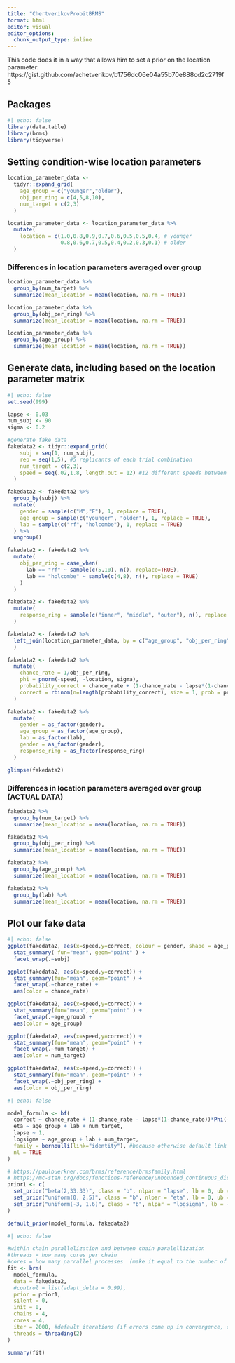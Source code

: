 ```yaml
---
title: "ChertverikovProbitBRMS"
format: html
editor: visual
editor_options: 
  chunk_output_type: inline
---
```


This code does it in a way that allows him to set a prior on the location parameter: https://gist.github.com/achetverikov/b1756dc06e04a55b70e888cd2c2719f5

## Packages

```r
#| echo: false
library(data.table)
library(brms)
library(tidyverse)
```

## Setting condition-wise location parameters

```r
location_parameter_data <-
  tidyr::expand_grid(
    age_group = c("younger","older"),
    obj_per_ring = c(4,5,8,10),
    num_target = c(2,3)
  )

location_parameter_data <- location_parameter_data %>%
  mutate(
    location = c(1.0,0.8,0.9,0.7,0.6,0.5,0.5,0.4, # younger
                 0.8,0.6,0.7,0.5,0.4,0.2,0.3,0.1) # older
  )

```

### Differences in location parameters averaged over group

```r
location_parameter_data %>%
  group_by(num_target) %>%
  summarize(mean_location = mean(location, na.rm = TRUE))

location_parameter_data %>%
  group_by(obj_per_ring) %>%
  summarize(mean_location = mean(location, na.rm = TRUE))

location_parameter_data %>%
  group_by(age_group) %>%
  summarize(mean_location = mean(location, na.rm = TRUE))
```

## Generate data, including based on the location parameter matrix

```r
#| echo: false
set.seed(999)

lapse <- 0.03
num_subj <- 90
sigma <- 0.2

#generate fake data
fakedata2 <- tidyr::expand_grid(
    subj = seq(1, num_subj),
    rep = seq(1,5), #5 replicants of each trial combination
    num_target = c(2,3),
    speed = seq(.02,1.8, length.out = 12) #12 different speeds between .02 and 1.8
  )

fakedata2 <- fakedata2 %>%
  group_by(subj) %>%
  mutate(
    gender = sample(c("M","F"), 1, replace = TRUE),
    age_group = sample(c("younger", "older"), 1, replace = TRUE),
    lab = sample(c("rf", "holcombe"), 1, replace = TRUE)
  ) %>%
  ungroup()

fakedata2 <- fakedata2 %>%
  mutate(
    obj_per_ring = case_when(
      lab == "rf" ~ sample(c(5,10), n(), replace=TRUE),
      lab == "holcombe" ~ sample(c(4,8), n(), replace = TRUE)
    )
  )

fakedata2 <- fakedata2 %>%
  mutate(
    response_ring = sample(c("inner", "middle", "outer"), n(), replace = TRUE)
  ) 

fakedata2 <- fakedata2 %>%
  left_join(location_parameter_data, by = c("age_group", "obj_per_ring", "num_target")
  )

fakedata2 <- fakedata2 %>%
  mutate(
    chance_rate = 1/obj_per_ring,
    phi = pnorm(-speed, -location, sigma),
    probability_correct = chance_rate + (1-chance_rate - lapse*(1-chance_rate))*phi,
    correct = rbinom(n=length(probability_correct), size = 1, prob = probability_correct)
  )

fakedata2 <- fakedata2 %>%
  mutate(
    gender = as_factor(gender),
    age_group = as_factor(age_group),
    lab = as_factor(lab),
    gender = as_factor(gender),
    response_ring = as_factor(response_ring)
  ) 

glimpse(fakedata2)

```

### Differences in location parameters averaged over group (ACTUAL DATA)

```r
fakedata2 %>%
  group_by(num_target) %>%
  summarize(mean_location = mean(location, na.rm = TRUE))

fakedata2 %>%
  group_by(obj_per_ring) %>%
  summarize(mean_location = mean(location, na.rm = TRUE))

fakedata2 %>%
  group_by(age_group) %>%
  summarize(mean_location = mean(location, na.rm = TRUE))

fakedata2 %>%
  group_by(lab) %>%
  summarize(mean_location = mean(location, na.rm = TRUE))
```

## Plot our fake data

```r
#| echo: false
ggplot(fakedata2, aes(x=speed,y=correct, colour = gender, shape = age_group)) + 
  stat_summary( fun="mean", geom="point" ) +
  facet_wrap(.~subj)

ggplot(fakedata2, aes(x=speed,y=correct)) + 
  stat_summary(fun="mean", geom="point" ) +
  facet_wrap(.~chance_rate) +
  aes(color = chance_rate)

ggplot(fakedata2, aes(x=speed,y=correct)) + 
  stat_summary(fun="mean", geom="point" ) +
  facet_wrap(.~age_group) +
  aes(color = age_group)

ggplot(fakedata2, aes(x=speed,y=correct)) + 
  stat_summary(fun="mean", geom="point" ) +
  facet_wrap(.~num_target) +
  aes(color = num_target)

ggplot(fakedata2, aes(x=speed,y=correct)) + 
  stat_summary(fun="mean", geom="point" ) +
  facet_wrap(.~obj_per_ring) +
  aes(color = obj_per_ring)


```

```r
#| echo: false

model_formula <- bf(
  correct ~ chance_rate + (1-chance_rate - lapse*(1-chance_rate))*Phi(-(speed-eta)/exp(logsigma)),
  eta ~ age_group + lab + num_target,
  lapse ~ 1,
  logsigma ~ age_group + lab + num_target,
  family = bernoulli(link="identity"), #because otherwise default link logit would be used
  nl = TRUE
)

# https://paulbuerkner.com/brms/reference/brmsfamily.html
# https://mc-stan.org/docs/functions-reference/unbounded_continuous_distributions.html
prior1 <- c(
  set_prior("beta(2,33.33)", class = "b", nlpar = "lapse", lb = 0, ub = 1),
  set_prior("uniform(0, 2.5)", class = "b", nlpar = "eta", lb = 0, ub = 2.5), #conservative ub of 2.5 rps
  set_prior("uniform(-3, 1.6)", class = "b", nlpar = "logsigma", lb = -2, ub = 1.6) #conservative ub of 1.6
)

default_prior(model_formula, fakedata2)
```

```r
#| echo: false

#within chain parallelization and between chain paralellization
#threads = how many cores per chain
#cores = how many parrallel processes  (make it equal to the number of chains)
fit <- brm(
  model_formula,
  data = fakedata2,
  #control = list(adapt_delta = 0.99),
  prior = prior1,
  silent = 0,
  init = 0,
  chains = 4,
  cores = 4,
  iter = 2000, #default iterations (if errors come up in convergence, can increase this)
  threads = threading(2)
)

summary(fit)
```
